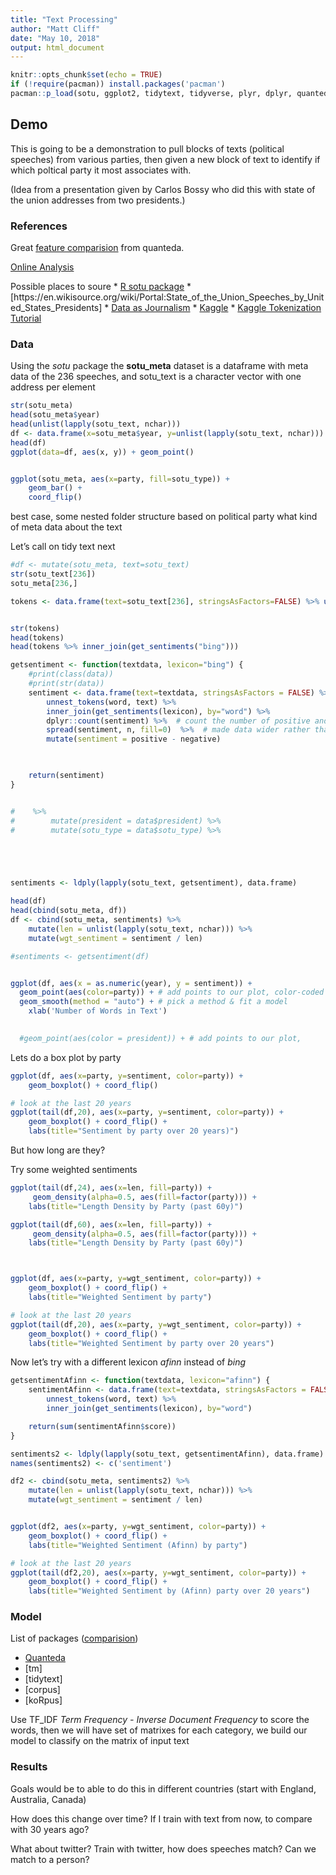 ```yaml
---
title: "Text Processing"
author: "Matt Cliff"
date: "May 10, 2018"
output: html_document
---
```


```r
knitr::opts_chunk$set(echo = TRUE)
if (!require(pacman)) install.packages('pacman')
pacman::p_load(sotu, ggplot2, tidytext, tidyverse, plyr, dplyr, quanteda)
```

## Demo

This is going to be a demonstration to pull blocks of texts (political speeches) from various parties, then given a new block of text to identify if which poltical party it most associates with.

(Idea from a presentation given by Carlos Bossy who did this with state of the union addresses from two presidents.)



### References
Great [feature comparision](https://docs.quanteda.io/articles/pkgdown/comparison.html) from quanteda.

[Online Analysis](http://stateoftheunion.onetwothree.net/)

Possible places to soure
* [R sotu package](https://github.com/statsmaths/sotu)
* [https://en.wikisource.org/wiki/Portal:State_of_the_Union_Speeches_by_United_States_Presidents]
* [Data as Journalism](https://onlinejournalismblog.com/2018/02/05/text-as-data-journalism-sotu-speeches/)
* [Kaggle](https://www.kaggle.com/rtatman/state-of-the-union-corpus-1989-2017)
* [Kaggle Tokenization Tutorial](https://www.kaggle.com/rtatman/tokenization-tutorial/code)


### Data

Using the *sotu* package the **sotu_meta** dataset is a dataframe with meta data of the 236 speeches, and sotu_text is a character vector with one address per element

```r


str(sotu_meta)
head(sotu_meta$year)
head(unlist(lapply(sotu_text, nchar)))
df <- data.frame(x=sotu_meta$year, y=unlist(lapply(sotu_text, nchar)))
head(df)
ggplot(data=df, aes(x, y)) + geom_point()


ggplot(sotu_meta, aes(x=party, fill=sotu_type)) + 
    geom_bar() +
    coord_flip()

```


best case, some nested folder structure based on political party
what kind of meta data about the text





Let's call on tidy text next
```r

#df <- mutate(sotu_meta, text=sotu_text)
str(sotu_text[236])
sotu_meta[236,]

tokens <- data.frame(text=sotu_text[236], stringsAsFactors=FALSE) %>% unnest_tokens(word, text)


str(tokens)
head(tokens)
head(tokens %>% inner_join(get_sentiments("bing")))

getsentiment <- function(textdata, lexicon="bing") {
    #print(class(data))
    #print(str(data))
    sentiment <- data.frame(text=textdata, stringsAsFactors = FALSE) %>%
        unnest_tokens(word, text) %>%
        inner_join(get_sentiments(lexicon), by="word") %>%
        dplyr::count(sentiment) %>%  # count the number of positive and negatives
        spread(sentiment, n, fill=0)  %>%  # made data wider rather than narrow
        mutate(sentiment = positive - negative)


        
    return(sentiment)
}


#    %>%
#        mutate(president = data$president) %>%
#        mutate(sotu_type = data$sotu_type) %>%





sentiments <- ldply(lapply(sotu_text, getsentiment), data.frame)

head(df)
head(cbind(sotu_meta, df))
df <- cbind(sotu_meta, sentiments) %>%
    mutate(len = unlist(lapply(sotu_text, nchar))) %>%
    mutate(wgt_sentiment = sentiment / len)

#sentiments <- getsentiment(df)


ggplot(df, aes(x = as.numeric(year), y = sentiment)) + 
  geom_point(aes(color=party)) + # add points to our plot, color-coded by party
  geom_smooth(method = "auto") + # pick a method & fit a model
    xlab('Number of Words in Text')
    

  #geom_point(aes(color = president)) + # add points to our plot, 

```
Lets do a box plot by party
```r
ggplot(df, aes(x=party, y=sentiment, color=party)) +
    geom_boxplot() + coord_flip()

# look at the last 20 years
ggplot(tail(df,20), aes(x=party, y=sentiment, color=party)) +
    geom_boxplot() + coord_flip() +
    labs(title="Sentiment by party over 20 years)")


```
But how long are they?


Try some weighted sentiments
```r
ggplot(tail(df,24), aes(x=len, fill=party)) +
     geom_density(alpha=0.5, aes(fill=factor(party))) +
    labs(title="Length Density by Party (past 60y)")

ggplot(tail(df,60), aes(x=len, fill=party)) +
     geom_density(alpha=0.5, aes(fill=factor(party))) +
    labs(title="Length Density by Party (past 60y)")



ggplot(df, aes(x=party, y=wgt_sentiment, color=party)) +
    geom_boxplot() + coord_flip() +
    labs(title="Weighted Sentiment by party")

# look at the last 20 years
ggplot(tail(df,20), aes(x=party, y=wgt_sentiment, color=party)) +
    geom_boxplot() + coord_flip() +
    labs(title="Weighted Sentiment by party over 20 years")

```


Now let's try with a different lexicon *afinn* instead of *bing*

```r


getsentimentAfinn <- function(textdata, lexicon="afinn") {
    sentimentAfinn <- data.frame(text=textdata, stringsAsFactors = FALSE) %>%
        unnest_tokens(word, text) %>%
        inner_join(get_sentiments(lexicon), by="word")

    return(sum(sentimentAfinn$score))
}

sentiments2 <- ldply(lapply(sotu_text, getsentimentAfinn), data.frame)
names(sentiments2) <- c('sentiment')
```

```r
df2 <- cbind(sotu_meta, sentiments2) %>%
    mutate(len = unlist(lapply(sotu_text, nchar))) %>%
    mutate(wgt_sentiment = sentiment / len)


ggplot(df2, aes(x=party, y=wgt_sentiment, color=party)) +
    geom_boxplot() + coord_flip() +
    labs(title="Weighted Sentiment (Afinn) by party")

# look at the last 20 years
ggplot(tail(df2,20), aes(x=party, y=wgt_sentiment, color=party)) +
    geom_boxplot() + coord_flip() +
    labs(title="Weighted Sentiment by (Afinn) party over 20 years")

```

### Model

List of packages ([comparision](https://docs.quanteda.io/articles/pkgdown/comparison.html))

* [Quanteda](https://docs.quanteda.io/reference/index.html)
* [tm]
* [tidytext]
* [corpus]
* [koRpus]

Use TF_IDF *Term Frequency - Inverse Document Frequency* to score the words,  then we will have set of matrixes for each category, we build our model to classify on the matrix of input text





### Results

Goals would be to able to do this in different countries (start with England, Australia, Canada)

How does this change over time?  If I train with text from now, to compare with 30 years ago?

What about twitter? Train with twitter, how does speeches match?
Can we match to a person?